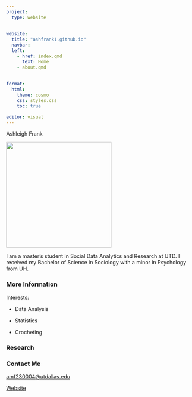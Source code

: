---
project:
  type: website
 
  
website:
  title: "ashfrank1.github.io"
  navbar:
  left:
    - href: index.qmd
      text: Home
    - about.qmd
    
    
format: 
  html: 
    theme: cosmo
    css: styles.css
    toc: true

editor: visual
---

Ashleigh Frank

![](images/IMG_2856%20(1).JPG){width="283"}

I am a master's student in Social Data Analytics and Research at UTD. I received my Bachelor of Science in Sociology with a minor in Psychology from UH.

### More Information

Interests:

-   Data Analysis

-   Statistics

-   Crocheting

### Research

### Contact Me

[amf230004\@utdallas.edu](mailto:%20amf230004@utdallas.edu)

[Website](https://ashfrank1.github.io/ashfrank1)
